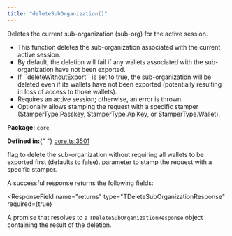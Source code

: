 ```yaml
---
title: "deleteSubOrganization()"
---
```



<H3Bordered text="Overview" />

Deletes the current sub-organization (sub-org) for the active session.

<ul>
  <li>
    This function deletes the sub-organization associated with the current
    active session.
  </li>
  <li>
    By default, the deletion will fail if any wallets associated with the
    sub-organization have not been exported.
  </li>
  <li>
    If ``deleteWithoutExport`` is set to true, the sub-organization will be
    deleted even if its wallets have not been exported (potentially resulting in
    loss of access to those wallets).
  </li>
  <li>Requires an active session; otherwise, an error is thrown.</li>
  <li>
    Optionally allows stamping the request with a specific stamper
    (StamperType.Passkey, StamperType.ApiKey, or StamperType.Wallet).
  </li>
</ul>

<p>
  <strong>Package:</strong> <code>core</code>
</p>

<p>
  <strong>Defined in:</strong>{" "}
  <a href="https://github.com/tkhq/sdk/blob/main/packages/core/src/__clients__/core.ts#L3501">
    core.ts:3501
  </a>
</p>

<H3Bordered text="Parameters" />

<ParamField body="params" type="object" required={false} path="params">
  <Expandable title="params details">
    <NestedParam
      parentKey="params"
      childKey="deleteWithoutExport"
      type="boolean"
      required={false}
    >
      flag to delete the sub-organization without requiring all wallets to be
      exported first (defaults to false).
    </NestedParam>
    <NestedParam
      parentKey="params"
      childKey="stampWith"
      type="StamperType"
      required={false}
    >
      parameter to stamp the request with a specific stamper.
    </NestedParam>
  </Expandable>
</ParamField>

<H3Bordered text="Response" />A successful response returns the following
fields:

<ResponseField
  name="returns"
  type="TDeleteSubOrganizationResponse"
  required={true}
>
  A promise that resolves to a `TDeleteSubOrganizationResponse` object
  containing the result of the deletion.
</ResponseField>
